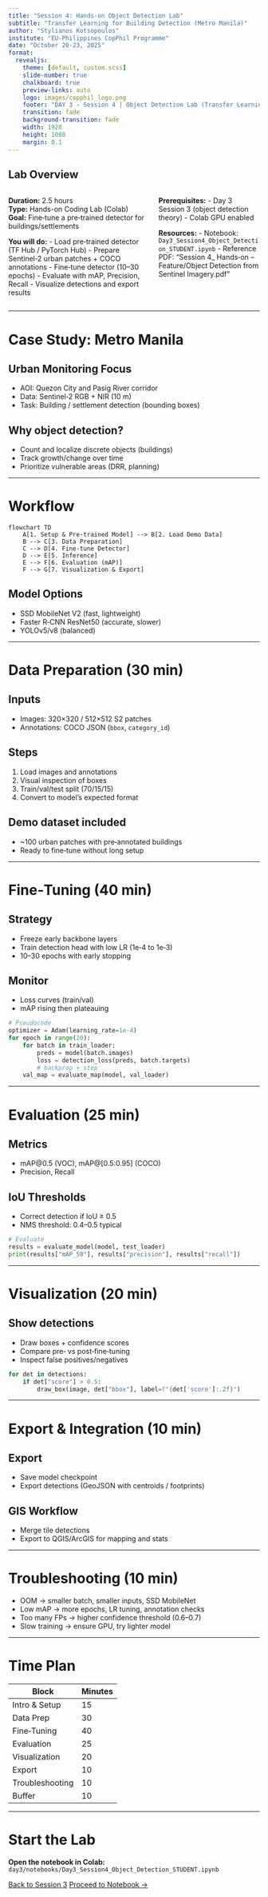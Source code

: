 ```yaml
---
title: "Session 4: Hands-on Object Detection Lab"
subtitle: "Transfer Learning for Building Detection (Metro Manila)"
author: "Stylianos Kotsopoulos"
institute: "EU-Philippines CopPhil Programme"
date: "October 20-23, 2025"
format:
  revealjs:
    theme: [default, custom.scss]
    slide-number: true
    chalkboard: true
    preview-links: auto
    logo: images/copphil_logo.png
    footer: "DAY 3 - Session 4 | Object Detection Lab (Transfer Learning)"
    transition: fade
    background-transition: fade
    width: 1920
    height: 1080
    margin: 0.1
---
```


## Lab Overview {.smaller}

::: {.columns}
::: {.column width="58%"}
**Duration:** 2.5 hours  
**Type:** Hands-on Coding Lab (Colab)  
**Goal:** Fine‑tune a pre‑trained detector for buildings/settlements

**You will do:**
- Load pre‑trained detector (TF Hub / PyTorch Hub)
- Prepare Sentinel‑2 urban patches + COCO annotations
- Fine‑tune detector (10–30 epochs)
- Evaluate with mAP, Precision, Recall
- Visualize detections and export results
:::

::: {.column width="42%"}
**Prerequisites:**
- Day 3 Session 3 (object detection theory)
- Colab GPU enabled

**Resources:**
- Notebook: `Day3_Session4_Object_Detection_STUDENT.ipynb`
- Reference PDF: "Session 4_ Hands‑on – Feature/Object Detection from Sentinel Imagery.pdf"
:::
:::

---

# Case Study: Metro Manila {background-color="#2C5F77"}

## Urban Monitoring Focus
- AOI: Quezon City and Pasig River corridor
- Data: Sentinel‑2 RGB + NIR (10 m)
- Task: Building / settlement detection (bounding boxes)

::: {.callout-note}
## Why object detection?
- Count and localize discrete objects (buildings)
- Track growth/change over time
- Prioritize vulnerable areas (DRR, planning)
:::

---

# Workflow {background-color="#2C5F77"}

```mermaid
flowchart TD
    A[1. Setup & Pre‑trained Model] --> B[2. Load Demo Data]
    B --> C[3. Data Preparation]
    C --> D[4. Fine‑tune Detector]
    D --> E[5. Inference]
    E --> F[6. Evaluation (mAP)]
    F --> G[7. Visualization & Export]
```

## Model Options
- SSD MobileNet V2 (fast, lightweight)
- Faster R‑CNN ResNet50 (accurate, slower)
- YOLOv5/v8 (balanced)

---

# Data Preparation (30 min)

## Inputs
- Images: 320×320 / 512×512 S2 patches
- Annotations: COCO JSON (`bbox`, `category_id`)

## Steps
1. Load images and annotations
2. Visual inspection of boxes
3. Train/val/test split (70/15/15)
4. Convert to model’s expected format

::: {.callout-tip}
## Demo dataset included
- ~100 urban patches with pre‑annotated buildings
- Ready to fine‑tune without long setup
:::

---

# Fine‑Tuning (40 min)

## Strategy
- Freeze early backbone layers
- Train detection head with low LR (1e‑4 to 1e‑3)
- 10–30 epochs with early stopping

## Monitor
- Loss curves (train/val)
- mAP rising then plateauing

```python
# Pseudocode
optimizer = Adam(learning_rate=1e-4)
for epoch in range(20):
    for batch in train_loader:
        preds = model(batch.images)
        loss = detection_loss(preds, batch.targets)
        # backprop + step
    val_map = evaluate_map(model, val_loader)
```

---

# Evaluation (25 min)

## Metrics
- mAP@0.5 (VOC), mAP@[0.5:0.95] (COCO)
- Precision, Recall

## IoU Thresholds
- Correct detection if IoU ≥ 0.5
- NMS threshold: 0.4–0.5 typical

```python
# Evaluate
results = evaluate_model(model, test_loader)
print(results["mAP_50"], results["precision"], results["recall"])
```

---

# Visualization (20 min)

## Show detections
- Draw boxes + confidence scores
- Compare pre‑ vs post‑fine‑tuning
- Inspect false positives/negatives

```python
for det in detections:
    if det["score"] > 0.5:
        draw_box(image, det["bbox"], label=f"{det['score']:.2f}")
```

---

# Export & Integration (10 min)

## Export
- Save model checkpoint
- Export detections (GeoJSON with centroids / footprints)

## GIS Workflow
- Merge tile detections
- Export to QGIS/ArcGIS for mapping and stats

---

# Troubleshooting (10 min)

- OOM → smaller batch, smaller inputs, SSD MobileNet
- Low mAP → more epochs, LR tuning, annotation checks
- Too many FPs → higher confidence threshold (0.6–0.7)
- Slow training → ensure GPU, try lighter model

---

# Time Plan

| Block | Minutes |
|------|---------|
| Intro & Setup | 15 |
| Data Prep | 30 |
| Fine‑Tuning | 40 |
| Evaluation | 25 |
| Visualization | 20 |
| Export | 10 |
| Troubleshooting | 10 |
| Buffer | 10 |

---

# Start the Lab

**Open the notebook in Colab:**  
`day3/notebooks/Day3_Session4_Object_Detection_STUDENT.ipynb`

::: {.session-nav}
[Back to Session 3](../sessions/session3.qmd){.btn .btn-outline-secondary}
[Proceed to Notebook →](../notebooks/Day3_Session4_Object_Detection_STUDENT.ipynb){.btn .btn-primary}
:::
